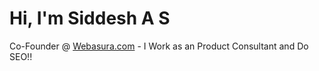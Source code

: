 # Hi, I'm  Siddesh A S

Co-Founder @ [Webasura.com](http://webasura.com/) - I Work as an Product Consultant and Do SEO!!
 